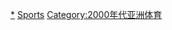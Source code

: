 {{portal|體育運動}}
{{Year by category
| m = 2
| c = 0
| d = 0
| y = 9
| cat = 亞洲體育
| sortkey = 亞洲體育
| in = 
| parent = 各年份亞洲體育
| subcat = 2009年亞洲
}}
[[Category:2009年體育|*]]
[[Category:2009年亞洲|Sports]]
[[Category:2000年代亚洲体育|Category:2000年代亚洲体育]]